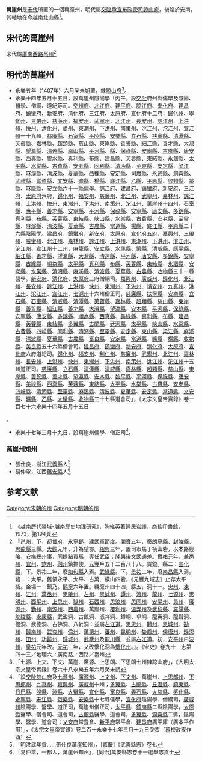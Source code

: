 '''萬崖州'''是[[宋代|宋代]]所置的一個羈縻州，明代屬[[交阯承宣布政使司|交阯承宣布政使司]][[諒山府|諒山府]]，後陷於安南，其轄地在今越南北山縣<ref>《越南歷代疆域-越南歷史地理研究》，陶維英著鍾民岩譯，商務印書館，1973，第194頁</ref>。

== 宋代的萬崖州 ==
宋代屬[[廣南西路|廣南西路]][[邕州|邕州]]<ref>『[[邕州|邕州]]，下，都督府，[[永寧郡|永寧郡]]，建武軍節度。[[開寶|開寶]]五年，廢[[朗寧縣|朗寧縣]]、[[封陵縣|封陵縣]]、[[思龍縣|思龍縣]]三縣。[[大觀_(年號)|大觀]]元年，升為望郡。[[紹興_(南宋)|紹興]]三年，置司市馬于橫山砦，以本路經略、安撫總州事，同提點買馬，專任武臣；[[隆興|隆興]]後文武通差。[[寶祐|寶祐]]元年，兼[[邕州|邕州]]、[[宜州_(廣西)|宜州]]、[[欽州_(古代)|欽州]]、[[融州|融州]]鎮撫使。[[元豐_(北宋)|元豐]]戶五千二百八十八。貢銀。縣二：[[宣化縣_(邕州)|宣化縣]]，下。景祐二年，廢[[如和縣|如和縣]]入焉。[[武緣縣_(南晉州)|武緣縣]]。下。[[景祐|景祐]]二年，廢[[樂昌縣_(邕州)|樂昌縣]]入焉。砦一：太平。舊領永平、太平、古萬、橫山四砦，《元豐九域志》止存太平一砦。金場一：鎮乃。[[熙寧|熙寧]]六年置。羈縻州四十四，縣五，洞十一。[[忠州_(廣南西路)|忠州]]、[[凍州|凍州]]、[[江州_(北宋)|江州]]、[[萬丞州|萬丞州]]、[[思陵州|思陵州]]、[[左州|左州]]、[[思誠州|思誠州]]、[[譚州_(北宋)|譚州]]、[[渡州|渡州]]、[[龍州|龍州]]、[[七源州|七源州]]、[[思明州_(嶺南)|思明州]]、[[西平州|西平州]]、[[上思州|上思州]]、[[祿州|祿州]]、[[石西州|石西州]]、[[思浪州|思浪州]]、[[思同州|思同州]]、[[安平州|安平州]]、[[員州|員州]]、[[廣源州|廣源州]]、[[勤州|勤州]]、[[南源州|南源州]]、[[西農州|西農州]]、萬崖州、[[覆利州|覆利州]]、[[溫弄州|溫弄州]]及[[武黎縣|武黎縣]]、[[羅陽縣|羅陽縣]]、[[陀陵縣|陀陵縣]]、[[永康縣|永康縣]]，武盈洞、古甑洞、憑祥洞、鐏峒、卓峒、龍英洞、龍聳洞、徊洞、武德洞、古佛洞、八𨈚洞：並屬[[左江道|左江道]]。[[思恩州|思恩州]]、[[鶼州|鶼州]]、[[思城州|思城州]]、[[勘州|勘州]]、[[歸樂州|歸樂州]]、[[武峩州|武峩州]]、[[倫州|倫州]]、[[萬德州|萬德州]]、[[蕃州|蕃州]]、[[昆明州|昆明州]]、[[婪鳳州|婪鳳州]]、[[侯唐州|侯唐州]]、[[歸恩州|歸恩州]]、[[田州|田州]]、[[功饒州|功饒州]]、[[歸城州|歸城州]]、[[武籠州|武籠州]]及[[龍川縣|龍川縣]]：並屬[[右江道|右江道]]。初，[[安平州|安平州]]曰[[波州|波州]]，[[皇祐|皇祐]]元年改。[[元祐|元祐]]三年，又改懷化洞為[[懷化州|懷化州]]。』。《宋史》卷九十　志第四十三／地理六／廣南路／西路／邕州</ref>
== 明代的萬崖州 ==
* 永樂五年（1407年）六月癸未朔置，隸[[諒山府|諒山府]]<ref>「七源、上文、下文、萬崖、廣源、上思朗、下思朗七州隸諒山府」，《大明太宗文皇帝實錄》卷六十八永樂五年六月癸未朔</ref>。
* 永樂十四年五月十五日，設萬崖州陰陽學<ref>「丙午，設[[交阯|交阯]]府州縣儒學及陰陽、醫學、僧綱、道紀等司。[[交州府|交州府]]、[[北江府|北江府]]、[[建平府|建平府]]、[[諒江府|諒江府]]、[[奉化府|奉化府]]、[[建昌府|建昌府]]、[[鎮蠻府|鎮蠻府]]、[[新安府|新安府]]、[[清化府|清化府]]、[[三江府|三江府]]、[[太原府|太原府]]、[[宣化府|宣化府]]十二府，[[歸化州|歸化州]]、[[寧化州|寧化州]]、[[三帶州|三帶州]]、[[慈廉州|慈廉州]]、[[福安州|福安州]]、[[武寧州|武寧州]]、[[北江州|北江州]]、[[長安州|長安州]]、[[諒江州|諒江州]]、[[上洪州|上洪州]]、[[快州|快州]]、[[清化州|清化州]]、[[愛州|愛州]]、[[東潮州|東潮州]]、[[下洪州|下洪州]]、[[南策州|南策州]]、[[洮江州|洮江州]]、[[沱江州|沱江州]]、[[宣江州|宣江州]]一十九州，[[慈廉縣|慈廉縣]]、[[石室縣|石室縣]]、[[平陸縣|平陸縣]]、[[安樂縣|安樂縣]]、[[立石縣|立石縣]]、[[扶寧縣|扶寧縣]]、[[清潭縣|清潭縣]]、[[芙蒥縣|芙蒥縣]]、[[嘉林縣|嘉林縣]]、[[超類縣|超類縣]]、[[慈山縣|慈山縣]]、[[東岸縣|東岸縣]]、[[善誓縣|善誓縣]]、[[細江縣|細江縣]]、[[善才縣|善才縣]]、[[大灣縣|大灣縣]]、[[望瀛縣|望瀛縣]]、[[清遠縣|清遠縣]]、[[鳳山縣|鳳山縣]]、[[平河縣|平河縣]]、[[縣|縣]]、[[保祿縣|保祿縣]]、[[安寧縣|安寧縣]]、[[古隴縣|古隴縣]]、[[唐安縣|唐安縣]]、[[西真縣|西真縣]]、[[膠水縣|膠水縣]]、[[真利縣|真利縣]]、[[布縣|布縣]]、[[建昌縣|建昌縣]]、[[芙蓉縣|芙蓉縣]]、[[東結縣|東結縣]]、[[永涸縣|永涸縣]]、[[太平縣|太平縣]]、[[水棠縣|水棠縣]]、[[古費縣|古費縣]]、[[安老縣|安老縣]]、[[同利縣|同利縣]]、[[清沔縣|清沔縣]]、[[至靈縣|至靈縣]]、[[安定縣|安定縣]]、[[梁江縣|梁江縣]]、[[麻溪縣|麻溪縣]]、[[清波縣|清波縣]]、[[夏華縣|夏華縣]]、[[西欄縣|西欄縣]]、[[安定縣|安定縣]]、[[司農縣|司農縣]]、[[永通縣|永通縣]]、[[洞喜縣|洞喜縣]]、[[武禮縣|武禮縣]]、[[當道縣|當道縣]]、[[文安縣|文安縣]]、[[曠縣|曠縣]]、[[楊縣|楊縣]]、[[底江縣|底江縣]]、[[乙縣|乙縣]]、[[平原縣|平原縣]]、[[收物縣|收物縣]]、[[蒙縣|蒙縣]]、[[麻籠縣|麻籠縣]]、[[安立縣|安立縣]]六十一縣儒學。[[諒江府|諒江府]]、[[建昌府|建昌府]]、[[鎮蠻府|鎮蠻府]]、[[新安府|新安府]]、[[三江府|三江府]]、[[太原府|太原府]]六府，[[歸化州|歸化州]]、[[福安州|福安州]]、[[慈廉州|慈廉州]]、[[北江州|北江州]]、[[武寧州|武寧州]]、[[嘉林州|嘉林州]]、[[諒江州|諒江州]]、[[上洪州|上洪州]]、[[快州|快州]]、[[東潮州|東潮州]]、[[下洪州|下洪州]]、[[南策州|南策州]]、[[沱江州|沱江州]]、萬崖州十四州，[[石室縣|石室縣]]、[[應平縣|應平縣]]、[[善才縣|善才縣]]、[[安寧縣|安寧縣]]、[[平河縣|平河縣]]、[[保祿縣|保祿縣]]、[[安寧縣|安寧縣]]、[[唐安縣|唐安縣]]、[[多錦縣|多錦縣]]、[[真利縣|真利縣]]、[[布縣|布縣]]、[[芙蓉縣|芙蓉縣]]、[[東結縣|東結縣]]、[[峽山縣|峽山縣]]、[[水棠縣|水棠縣]]、[[古費縣|古費縣]]、[[安老縣|安老縣]]、[[至靈縣|至靈縣]]、[[麻溪縣|麻溪縣]]、[[清波縣|清波縣]]、[[夏華縣|夏華縣]]、[[古農縣|古農縣]]、[[當道縣|當道縣]]、[[楊縣|楊縣]]、[[底江縣|底江縣]]、[[平原縣|平原縣]]二十六縣陰陽學。[[建昌府|建昌府]]、[[鎮蠻府|鎮蠻府]]、[[新安府|新安府]]、[[太原府|太原府]]、[[宣化府|宣化府]]五府，[[嘉興州|嘉興州]]、[[三帶州|三帶州]]、[[威蠻州|威蠻州]]、[[北江州|北江州]]、[[嘉林州|嘉林州]]、[[諒江州|諒江州]]、[[上洪州|上洪州]]、[[東潮州|東潮州]]、[[下洪州|下洪州]]、[[洮江州|洮江州]]、[[沱江州|沱江州]]、[[宣江州|宣江州]]十二州，[[麻籠縣|麻籠縣]]、[[安立縣|安立縣]]、[[水尾縣|水尾縣]]、[[蒙縣|蒙縣]]、[[清威縣|清威縣]]、[[應平縣|應平縣]]、[[細江縣|細江縣]]、[[善才縣|善才縣]]、[[望瀛縣|望瀛縣]]、[[大灣縣|大灣縣]]、[[清遠縣|清遠縣]]、[[平河縣|平河縣]]、[[唐安縣|唐安縣]]、[[多錦縣|多錦縣]]、[[安寧縣|安寧縣]]、[[古隴縣|古隴縣]]、[[順為縣|順為縣]]、[[太平縣|太平縣]]、[[真利縣|真利縣]]、[[布縣|布縣]]、[[芙蓉縣|芙蓉縣]]、[[東結縣|東結縣]]、[[永涸縣|永涸縣]]、[[安老縣|安老縣]]、[[水棠縣|水棠縣]]、[[清沔縣|清沔縣]]、[[麻溪縣|麻溪縣]]、[[清波縣|清波縣]]、[[夏華縣|夏華縣]]、[[古農縣|古農縣]]、[[收物縣|收物縣]]三十一縣醫學。[[新安府|新安府]]、[[清化府|清化府]]、[[太原府|太原府]]三府僧綱司。[[嘉興州|嘉興州]]、[[廣威州|廣威州]]、[[歸化州|歸化州]]、[[北江州|北江州]]、[[長安州|長安州]]、[[諒江州|諒江州]]、[[上洪州|上洪州]]、[[快州|快州]]、[[東潮州|東潮州]]、[[下洪州|下洪州]]、[[靖安州|靖安州]]、[[九真州|九真州]]、[[洮江州|洮江州]]、[[沱江州|沱江州]]、[[宣江州|宣江州]]、[[七源州|七源州]]十六州僧正司，[[慈廉縣|慈廉縣]]、[[扶寧縣|扶寧縣]]、[[安樂縣|安樂縣]]、[[立石縣|立石縣]]、[[石室縣|石室縣]]、[[清威縣|清威縣]]、[[清潭縣|清潭縣]]、[[芙蒥縣|芙蒥縣]]、[[嘉林縣|嘉林縣]]、[[超類縣|超類縣]]、[[慈山縣|慈山縣]]、[[東岸縣|東岸縣]]、[[善誓縣|善誓縣]]、[[細江縣|細江縣]]、[[善才縣|善才縣]]、[[大灣縣|大灣縣]]、[[望瀛縣|望瀛縣]]、[[安本縣|安本縣]]、[[平河縣|平河縣]]、[[保祿縣|保祿縣]]、[[安寧縣|安寧縣]]、[[唐安縣|唐安縣]]、[[多錦縣|多錦縣]]、[[順為縣|順為縣]]、[[西真縣|西真縣]]、[[美祿縣|美祿縣]]、[[真利縣|真利縣]]、[[布縣|布縣]]、[[建昌縣|建昌縣]]、[[芙蓉縣|芙蓉縣]]、[[東結縣|東結縣]]、[[多翼縣|多翼縣]]、[[古蘭縣|古蘭縣]]、[[廷河縣|廷河縣]]、[[太平縣|太平縣]]、[[峽山縣|峽山縣]]、[[水棠縣|水棠縣]]、[[古費縣|古費縣]]、[[四岐縣|四岐縣]]、[[同利縣|同利縣]]、[[清沔縣|清沔縣]]、[[至靈縣|至靈縣]]、[[安定縣|安定縣]]、[[東山縣|東山縣]]、[[梁江縣|梁江縣]]、[[麻溪縣|麻溪縣]]、[[清波縣|清波縣]]、[[夏華縣|夏華縣]]、[[古農縣|古農縣]]、[[富良縣|富良縣]]、[[安定縣|安定縣]]、[[當道縣|當道縣]]、[[曠縣|曠縣]]、[[楊縣|楊縣]]、[[收物縣|收物縣]]、[[美良縣|美良縣]]五十六縣僧會司。[[建昌府|建昌府]]、[[鎮蠻府|鎮蠻府]]、[[新安府|新安府]]、[[清化府|清化府]]、[[太原府|太原府]]、[[宣化府|宣化府]]六府道紀司。[[歸化州|歸化州]]、[[福安州|福安州]]、[[利仁州|利仁州]]、[[慈廉州|慈廉州]]、[[武寧州|武寧州]]、[[北江州|北江州]]、[[嘉林州|嘉林州]]、[[長安州|長安州]]、[[上洪州|上洪州]]、[[快州|快州]]、[[東潮州|東潮州]]、[[下洪州|下洪州]]、[[南策州|南策州]]、[[洮江州|洮江州]]、[[沱江州|沱江州]]十五州道正司。[[慈廉縣|慈廉縣]]、[[立石縣|立石縣]]、[[清潭縣|清潭縣]]、[[清威縣|清威縣]]、[[嘉林縣|嘉林縣]]、[[超類縣|超類縣]]、[[慈山縣|慈山縣]]、[[東岸縣|東岸縣]]、[[善誓縣|善誓縣]]、[[善才縣|善才縣]]、[[望瀛縣|望瀛縣]]、[[安本縣|安本縣]]、[[黎平縣|黎平縣]]、[[平河縣|平河縣]]、[[保祿縣|保祿縣]]、[[唐安縣|唐安縣]]、[[美祿縣|美祿縣]]、[[西真縣|西真縣]]、[[芙蓉縣|芙蓉縣]]、[[東結縣|東結縣]]、[[太平縣|太平縣]]、[[水棠縣|水棠縣]]、[[古費縣|古費縣]]、[[安老縣|安老縣]]、[[四岐縣|四岐縣]]、[[清沔縣|清沔縣]]、[[至靈縣|至靈縣]]、[[麻溪縣|麻溪縣]]、[[清波縣|清波縣]]、[[夏華縣|夏華縣]]、[[安定縣|安定縣]]、[[當道縣|當道縣]]、[[文安縣|文安縣]]、[[曠縣|曠縣]]、[[乙縣|乙縣]]、[[大蠻縣|大蠻縣]]、[[收物縣|收物縣]]三十七縣道會司」，《太宗文皇帝實錄》卷一百七十六永樂十四年五月十五日
</ref>。
* 永樂十七年三月十九日，設萬崖州儒學、僧正司<ref>「設[[交阯|交阯]][[諒山府|諒山府]]及[[七源州|七源州]]、[[廣源州|廣源州]]、[[上文州|上文州]]、[[下文州|下文州]]、萬崖州、[[上思郎州|上思郎州]]、[[下思郎州|下思郎州]]、[[九真州|九真州]]、[[嘉興州|嘉興州]]、[[廣威州|廣威州]]十州；[[多翼縣|多翼縣]]、[[古蘭縣|古蘭縣]]、[[丘溫縣|丘溫縣]]、[[鎮夷縣|鎮夷縣]]、[[丹巴縣|丹巴縣]]、[[脫縣|脫縣]]、[[淵縣|淵縣]]、[[大蠻縣|大蠻縣]]、[[宣化縣|宣化縣]]、[[富良縣|富良縣]]、[[弄石縣|弄石縣]]、[[大慈縣|大慈縣]]、[[感化縣|感化縣]]、[[永寧縣|永寧縣]]、[[宋江縣|宋江縣]]、[[俄樂縣|俄樂縣]]、[[安樂縣|安樂縣]]十七縣儒學，[[宣化府|宣化府]]陰陽學、僧綱司，[[廣威州|廣威州]]陰陽學、醫學、道正司，萬崖州僧正司，[[太平縣|太平縣]]、[[鎮夷縣|鎮夷縣]]二縣陰陽學，[[太原縣|太原縣]]醫學、僧會司、道會司，[[古蘭縣|古蘭縣]]醫學，道會司，[[多翼縣|多翼縣]]、[[洞喜縣|洞喜縣]]二縣，陰陽學、醫學、道會司；[[乂安府|乂安府]]常豊倉、[[新平府|新平府]]常平倉、[[建昌府|建昌府]]廣平庫〔廣本平作用〕」，《太宗文皇帝實錄》卷二百十永樂十七年三月十九日癸亥〔舊校改亥作酉〕</ref>。
=== 萬崖州知州 ===
* 張仕良，浙江[[武義縣|武義縣]]人<ref>「明洪武年貢……張仕良萬崖知州」，[嘉慶]《武義縣志》卷七</ref>
* 易仲覃，江西[[萬安縣|萬安縣]]人<ref>「易仲覃，一都人，萬崖州知州」，[同治]萬安縣志卷十一選舉志貢士</ref>      

== 参考文献 ==
{{Reflist}}
{{交阯承宣布政使司行政區劃}}
[[Category:宋朝的州|Category:宋朝的州]]
[[Category:明朝的州|Category:明朝的州]]